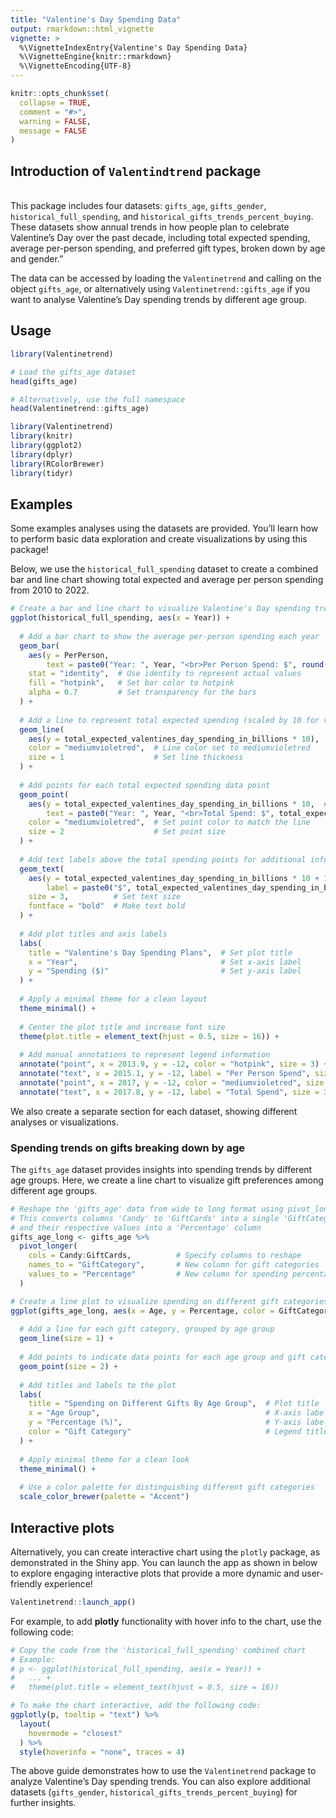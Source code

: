 ```yaml
---
title: "Valentine's Day Spending Data"
output: rmarkdown::html_vignette
vignette: >
  %\VignetteIndexEntry{Valentine's Day Spending Data}
  %\VignetteEngine{knitr::rmarkdown}
  %\VignetteEncoding{UTF-8}
---
```


```r
knitr::opts_chunk$set(
  collapse = TRUE,
  comment = "#>",
  warning = FALSE,
  message = FALSE
)
```

## Introduction of `Valentindtrend` package
<br>
This package includes four datasets: `gifts_age`, `gifts_gender`, `historical_full_spending`, and `historical_gifts_trends_percent_buying`. These datasets show annual trends in how people plan to celebrate Valentine’s Day over the past decade, including total expected spending, average per-person spending, and preferred gift types, broken down by age and gender."

The data can be accessed by loading the `Valentinetrend` and calling on the object `gifts_age`, or alternatively using `Valentinetrend::gifts_age` if you want to analyse Valentine's Day spending trends by different age group. 

## Usage
```r
library(Valentinetrend)

# Load the gifts_age dataset
head(gifts_age)

# Alternatively, use the full namespace
head(Valentinetrend::gifts_age)
```


```r
library(Valentinetrend)
library(knitr)
library(ggplot2)
library(dplyr)
library(RColorBrewer)
library(tidyr)
```

## Examples

Some examples analyses using the datasets are provided. You'll learn how to perform basic data exploration and create visualizations by using this package!

Below, we use the `historical_full_spending` dataset to create a combined bar and line chart showing total expected and average per person spending from 2010 to 2022.

```r
# Create a bar and line chart to visualize Valentine's Day spending trends over the years
ggplot(historical_full_spending, aes(x = Year)) +
  
  # Add a bar chart to show the average per-person spending each year
  geom_bar(
    aes(y = PerPerson, 
        text = paste0("Year: ", Year, "<br>Per Person Spend: $", round(PerPerson, 2))),  # Add hover text for plotly
    stat = "identity",  # Use identity to represent actual values
    fill = "hotpink",   # Set bar color to hotpink
    alpha = 0.7         # Set transparency for the bars
  ) +
  
  # Add a line to represent total expected spending (scaled by 10 for visualization)
  geom_line(
    aes(y = total_expected_valentines_day_spending_in_billions * 10),  # Scale total spending for better visualization
    color = "mediumvioletred",  # Line color set to mediumvioletred
    size = 1                    # Set line thickness
  ) +
  
  # Add points for each total expected spending data point
  geom_point(
    aes(y = total_expected_valentines_day_spending_in_billions * 10,  # Match y value to scaled total spending
        text = paste0("Year: ", Year, "<br>Total Spend: $", total_expected_valentines_day_spending_in_billions, "B")),  # Add hover text for plotly
    color = "mediumvioletred",  # Set point color to match the line
    size = 2                    # Set point size
  ) +
  
  # Add text labels above the total spending points for additional information
  geom_text(
    aes(y = total_expected_valentines_day_spending_in_billions * 10 + 10,  # Adjust y position for text labels
        label = paste0("$", total_expected_valentines_day_spending_in_billions, "B")),  # Show total spending in billions
    size = 3,          # Set text size
    fontface = "bold"  # Make text bold
  ) +
  
  # Add plot titles and axis labels
  labs(
    title = "Valentine's Day Spending Plans",  # Set plot title
    x = "Year",                                # Set x-axis label
    y = "Spending ($)"                         # Set y-axis label
  ) +
  
  # Apply a minimal theme for a clean layout
  theme_minimal() +
  
  # Center the plot title and increase font size
  theme(plot.title = element_text(hjust = 0.5, size = 16)) +
  
  # Add manual annotations to represent legend information
  annotate("point", x = 2013.9, y = -12, color = "hotpink", size = 3) +  # Add point for "Per Person Spend"
  annotate("text", x = 2015.1, y = -12, label = "Per Person Spend", size = 3, color = "black") +  # Add label for "Per Person Spend"
  annotate("point", x = 2017, y = -12, color = "mediumvioletred", size = 3) +  # Add point for "Total Spend"
  annotate("text", x = 2017.8, y = -12, label = "Total Spend", size = 3, color = "black")  # Add label for "Total Spend"

```

We also create a separate section for each dataset, showing different analyses or visualizations.

### Spending trends on gifts breaking down by age

The `gifts_age` dataset provides insights into spending trends by different age groups. Here, we create a line chart to visualize gift preferences among different age groups.

```r
# Reshape the 'gifts_age' data from wide to long format using pivot_longer
# This converts columns 'Candy' to 'GiftCards' into a single 'GiftCategory' column
# and their respective values into a 'Percentage' column
gifts_age_long <- gifts_age %>%
  pivot_longer(
    cols = Candy:GiftCards,          # Specify columns to reshape
    names_to = "GiftCategory",       # New column for gift categories
    values_to = "Percentage"         # New column for spending percentages
  )

# Create a line plot to visualize spending on different gift categories by age group
ggplot(gifts_age_long, aes(x = Age, y = Percentage, color = GiftCategory, group = GiftCategory)) +
  
  # Add a line for each gift category, grouped by age group
  geom_line(size = 1) +
  
  # Add points to indicate data points for each age group and gift category
  geom_point(size = 2) +
  
  # Add titles and labels to the plot
  labs(
    title = "Spending on Different Gifts By Age Group",  # Plot title
    x = "Age Group",                                     # X-axis label
    y = "Percentage (%)",                                # Y-axis label
    color = "Gift Category"                              # Legend title
  ) +
  
  # Apply minimal theme for a clean look
  theme_minimal() +
  
  # Use a color palette for distinguishing different gift categories
  scale_color_brewer(palette = "Accent")

```

## Interactive plots

Alternatively, you can create interactive chart using the `plotly` package, as demonstrated in the Shiny app. You can launch the app as shown in below to explore engaging interactive plots that provide a more dynamic and user-friendly experience!

```r
Valentinetrend::launch_app()
```


For example, to add **plotly** functionality with hover info to the chart, use the following code:

```r
# Copy the code from the 'historical_full_spending' combined chart
# Example:
# p <- ggplot(historical_full_spending, aes(x = Year)) + 
#   ... +
#   theme(plot.title = element_text(hjust = 0.5, size = 16))

# To make the chart interactive, add the following code:
ggplotly(p, tooltip = "text") %>%
  layout(
    hovermode = "closest"
  ) %>%
  style(hoverinfo = "none", traces = 4)
``` 


The above guide demonstrates how to use the `Valentinetrend` package to analyze Valentine's Day spending trends. You can also explore additional datasets (`gifts_gender`, `historical_gifts_trends_percent_buying`) for further insights. 

